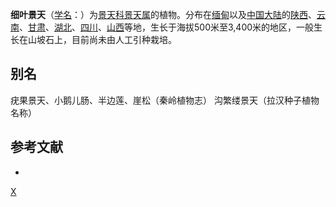 {{Speciesbox 
| genus = Sedum
| species = elatinoides
| authority = Franch.
}}

'''细叶景天'''（[[学名|学名]]：{{lang|la|''Sedum elatinoides''}}）为[[景天科|景天科]][[景天属|景天属]]的植物。分布在[[缅甸|缅甸]]以及[[中国大陆|中国大陆]]的[[陕西|陕西]]、[[云南|云南]]、[[甘肃|甘肃]]、[[湖北|湖北]]、[[四川|四川]]、[[山西|山西]]等地，生长于海拔500米至3,400米的地区，一般生长在山坡石上，目前尚未由人工引种栽培。

== 别名 ==
疣果景天、小鹅儿肠、半边莲、崖松（秦岭植物志） 沟繁缕景天（拉汉种子植物名称）

== 参考文献 ==
{{refbegin}}
* {{cite web| url =http://www.bioinfo.cn/db05/KmzwSpecies.php?action=view&id=4491| title =细叶景天| work =中国高等植物数据库全库| publisher =中国科学院微生物研究所| author =昆明植物研究所| accessdate =2009-02-25}}{{dead link|date=2018年4月 |bot=InternetArchiveBot |fix-attempted=yes }}
{{refend}}
{{Taxonbar|from=Q15231251}}

{{DEFAULTSORT:Sedum elatinoides}}
[[Category:景天属|X]]


{{Crassulaceae-stub}}